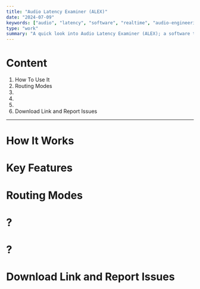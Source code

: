 ```yaml
---
title: "Audio Latency Examiner (ALEX)"
date: "2024-07-09"
keywords: ["audio", "latency", "software", "realtime", "audio-engineering", "analysis", "research", "data-science", "programming", "max", "javascript", "mapping"]
type: "work"
summary: "A quick look into Audio Latency Examiner (ALEX); a software tool for batch collecting audio latency data from both software and hardware audio devices. The app is open-source and free to download, avaliable for both Windows and Mac."
---
```


<MyImage src="alex-ui-main.png" alt="main GUI of the audio latency examiner" isExpandable={true} />

# Content

1. <MyLink type="toc" href="#how-to-use-it">How To Use It</MyLink>
2. <MyLink type="toc" href="#">Routing Modes</MyLink>
3. <MyLink type="toc" href="#"></MyLink>
4. <MyLink type="toc" href="#"></MyLink>
5. <MyLink type="toc" href="#"></MyLink>
6. <MyLink type="toc" href="#download-link-and-report-issues">Download Link and Report Issues</MyLink>

---

# How It Works

# Key Features

# Routing Modes

# ?

# ?

# Download Link and Report Issues
